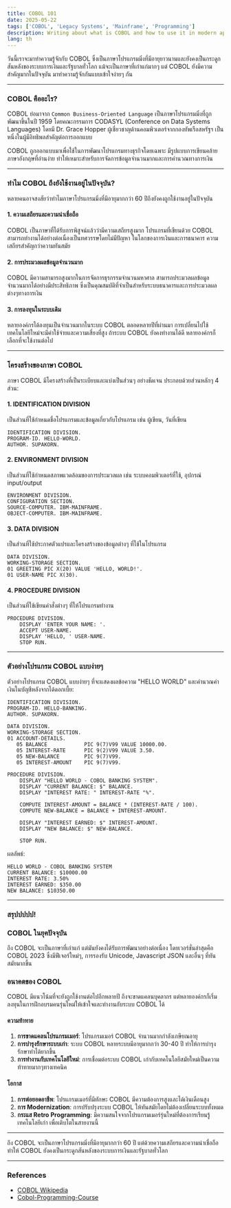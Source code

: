 ```yaml
---
title: COBOL 101
date: 2025-05-22
tags: ['COBOL', 'Legacy Systems', 'Mainframe', 'Programming']
description: Writing about what is COBOL and how to use it in modern applications.
lang: th
---
```


วันนี้เราจะมาทำความรู้จักกับ COBOL ซึ่งเป็นภาษาโปรแกรมมิ่งที่มีอายุยาวนานและยังคงเป็นกระดูกสันหลังของระบบการเงินและรัฐบาลทั่วโลก
แม้จะเป็นภาษาที่เก่าแก่มากๆ แต่ COBOL ยังมีความสำคัญมากในปัจจุบัน มาทำความรู้จักกันแบบเข้าใจง่ายๆ กัน

<ImageWithCredit
  src="/images/cobal-logo.png"
  alt="COBOL Logo"
  credit="https://www.redbubble.com/i/sticker/Cobol-Programmer-by-vladocar/42223547.EJUG5"
  width={600}
  height={600}
/>

---

### COBOL คืออะไร?

COBOL ย่อมาจาก `Common Business-Oriented Language` เป็นภาษาโปรแกรมมิ่งที่ถูกพัฒนาขึ้นในปี 1959 โดยคณะกรรมการ CODASYL (Conference on Data Systems Languages) โดยมี Dr. Grace Hopper ผู้เชี่ยวชาญด้านคอมพิวเตอร์จากกองทัพเรือสหรัฐฯ เป็นหนึ่งในผู้มีอิทธิพลสำคัญต่อการออกแบบ

COBOL ถูกออกแบบมาเพื่อใช้ในการพัฒนาโปรแกรมทางธุรกิจโดยเฉพาะ มีรูปแบบการเขียนคล้ายภาษาอังกฤษที่อ่านง่าย ทำให้เหมาะสำหรับการจัดการข้อมูลจำนวนมากและการคำนวณทางการเงิน

<ImageWithCredit
  src="/images/grace-hopper.png"
  alt="Grace Hopper"
  credit="https://wikipedia.org/wiki/"
  width={600}
  height={400}
/>

---

### ทำไม COBOL ถึงยังใช้งานอยู่ในปัจจุบัน?

หลายคนอาจสงสัยว่าทำไมภาษาโปรแกรมมิ่งที่มีอายุมากกว่า 60 ปีถึงยังคงถูกใช้งานอยู่ในปัจจุบัน

#### 1. ความเสถียรและความน่าเชื่อถือ

COBOL เป็นภาษาที่ได้รับการพิสูจน์แล้วว่ามีความเสถียรสูงมาก โปรแกรมที่เขียนด้วย COBOL สามารถทำงานได้อย่างต่อเนื่องเป็นทศวรรษโดยไม่มีปัญหา ในโลกของการเงินและการธนาคาร ความเสถียรสำคัญกว่าความทันสมัย

#### 2. การประมวลผลข้อมูลจำนวนมาก

COBOL มีความสามารถสูงมากในการจัดการธุรกรรมจำนวนมหาศาล สามารถประมวลผลข้อมูลจำนวนมากได้อย่างมีประสิทธิภาพ ซึ่งเป็นคุณสมบัติที่จำเป็นสำหรับระบบธนาคารและการประมวลผลต่างๆทางการเงิน

#### 3. การลงทุนในระบบเดิม

หลายองค์กรได้ลงทุนเป็นจำนวนมากในระบบ COBOL ตลอดหลายปีที่ผ่านมา การเปลี่ยนไปใช้เทคโนโลยีใหม่จะมีค่าใช้จ่ายและความเสี่ยงที่สูง ถ้าระบบ COBOL ยังคงทำงานได้ดี หลายองค์กรก็เลือกที่จะใช้งานต่อไป

---

### โครงสร้างของภาษา COBOL

ภาษา COBOL มีโครงสร้างที่เป็นระเบียบและแบ่งเป็นส่วนๆ อย่างชัดเจน ประกอบด้วยส่วนหลักๆ 4 ส่วน:

#### 1. IDENTIFICATION DIVISION

เป็นส่วนที่ใช้กำหนดชื่อโปรแกรมและข้อมูลเกี่ยวกับโปรแกรม เช่น ผู้เขียน, วันที่เขียน

```cobol
IDENTIFICATION DIVISION.
PROGRAM-ID. HELLO-WORLD.
AUTHOR. SUPAKORN.
```

#### 2. ENVIRONMENT DIVISION

เป็นส่วนที่ใช้กำหนดสภาพแวดล้อมของการประมวลผล เช่น ระบบคอมพิวเตอร์ที่ใช้, อุปกรณ์ input/output

```cobol
ENVIRONMENT DIVISION.
CONFIGURATION SECTION.
SOURCE-COMPUTER. IBM-MAINFRAME.
OBJECT-COMPUTER. IBM-MAINFRAME.
```

#### 3. DATA DIVISION

เป็นส่วนที่ใช้ประกาศตัวแปรและโครงสร้างของข้อมูลต่างๆ ที่ใช้ในโปรแกรม

```cobol
DATA DIVISION.
WORKING-STORAGE SECTION.
01 GREETING PIC X(20) VALUE 'HELLO, WORLD!'.
01 USER-NAME PIC X(30).
```

#### 4. PROCEDURE DIVISION

เป็นส่วนที่ใช้เขียนคำสั่งต่างๆ ที่ให้โปรแกรมทำงาน

```cobol
PROCEDURE DIVISION.
    DISPLAY 'ENTER YOUR NAME: '.
    ACCEPT USER-NAME.
    DISPLAY 'HELLO, ' USER-NAME.
    STOP RUN.
```

---

### ตัวอย่างโปรแกรม COBOL แบบง่ายๆ

ตัวอย่างโปรแกรม COBOL แบบง่ายๆ ที่จะแสดงผลข้อความ "HELLO WORLD" และคำนวณค่าเงินในบัญชีหลังจากได้ดอกเบี้ย:

```cobol
IDENTIFICATION DIVISION.
PROGRAM-ID. HELLO-BANKING.
AUTHOR. SUPAKORN.

DATA DIVISION.
WORKING-STORAGE SECTION.
01 ACCOUNT-DETAILS.
   05 BALANCE            PIC 9(7)V99 VALUE 10000.00.
   05 INTEREST-RATE      PIC 9(2)V99 VALUE 3.50.
   05 NEW-BALANCE        PIC 9(7)V99.
   05 INTEREST-AMOUNT    PIC 9(7)V99.

PROCEDURE DIVISION.
    DISPLAY "HELLO WORLD - COBOL BANKING SYSTEM".
    DISPLAY "CURRENT BALANCE: $" BALANCE.
    DISPLAY "INTEREST RATE: " INTEREST-RATE "%".

    COMPUTE INTEREST-AMOUNT = BALANCE * (INTEREST-RATE / 100).
    COMPUTE NEW-BALANCE = BALANCE + INTEREST-AMOUNT.

    DISPLAY "INTEREST EARNED: $" INTEREST-AMOUNT.
    DISPLAY "NEW BALANCE: $" NEW-BALANCE.

    STOP RUN.
```

ผลลัพธ์:

```
HELLO WORLD - COBOL BANKING SYSTEM
CURRENT BALANCE: $10000.00
INTEREST RATE: 3.50%
INTEREST EARNED: $350.00
NEW BALANCE: $10350.00
```

---

### สรุปปปปป!

### COBOL ในยุคปัจจุบัน

ถึง COBOL จะเป็นภาษาที่เก่าแก่ แต่มันยังคงได้รับการพัฒนาอย่างต่อเนื่อง โดยเวอร์ชั่นล่าสุดคือ COBOL 2023 ซึ่งมีฟีเจอร์ใหม่ๆ, การรองรับ Unicode, Javascript JSON และอื่นๆ ที่ทันสมัยมากขึ้น

### อนาคตของ COBOL

COBOL มีแนวโน้มที่จะยังถูกใช้งานต่อไปอีกหลายปี ถึงจะขาดแคลนบุคลากร แต่หลายองค์กรก็เริ่มลงทุนในการฝึกอบรมคนรุ่นใหม่ให้เข้าใจและทำงานกับระบบ COBOL ได้

#### ความท้าทาย

1. **การขาดแคลนโปรแกรมเมอร์**: โปรแกรมเมอร์ COBOL จำนวนมากกำลังเกษียณอายุ
2. **การบำรุงรักษาระบบเก่า**: ระบบ COBOL หลายระบบมีอายุมากกว่า 30-40 ปี ทำให้การบำรุงรักษาทำได้ยากขึ้น
3. **การทำงานกับเทคโนโลยีใหม่**: การเชื่อมต่อระบบ COBOL เก่ากับเทคโนโลยีสมัยใหม่เป็นความท้าทายมากๆทางเทคนิค

#### โอกาส

1. **การต่อยอดอาชีพ**: โปรแกรมเมอร์ที่มีทักษะ COBOL มีความต้องการสูงและได้เงินเดือนสูง
2. **การ Modernization**: การปรับปรุงระบบ COBOL ให้ทันสมัยโดยไม่ต้องเปลี่ยนระบบทั้งหมด
3. **กระแส Retro Programming**: มีความสนใจจากโปรแกรมเมอร์รุ่นใหม่ที่ต้องการเรียนรู้เทคโนโลยีเก่า เพื่อเติบโตในสายงานนี้

---

ถึง COBOL จะเป็นภาษาโปรแกรมมิ่งที่มีอายุมากกว่า 60 ปี แต่ด้วยความเสถียรและความน่าเชื่อถือ ทำให้ COBOL ยังคงเป็นกระดูกสันหลังของระบบการเงินและรัฐบาลทั่วโลก

---

### References

- [COBOL Wikipedia](https://en.wikipedia.org/wiki/COBOL)
- [Cobol-Programming-Course](https://github.com/openmainframeproject/cobol-programming-course)
